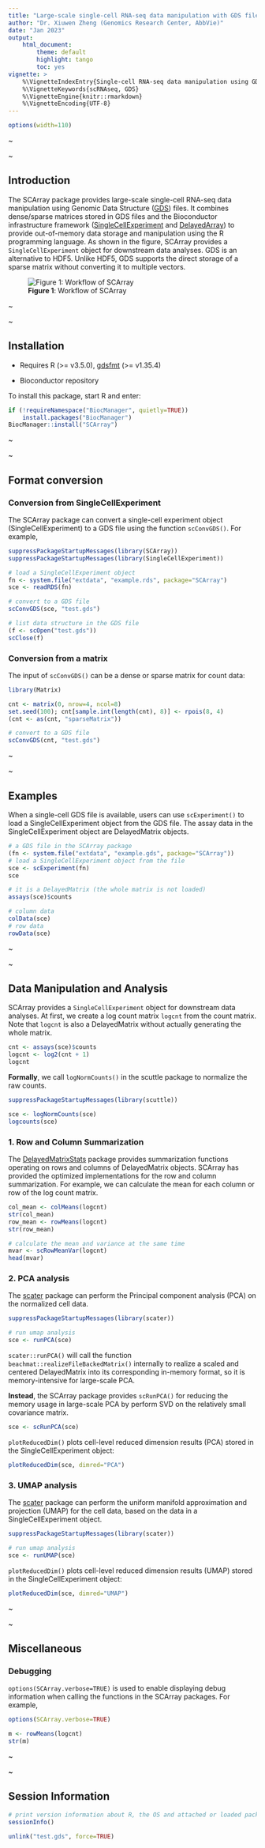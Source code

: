 ```yaml
---
title: "Large-scale single-cell RNA-seq data manipulation with GDS files"
author: "Dr. Xiuwen Zheng (Genomics Research Center, AbbVie)"
date: "Jan 2023"
output:
    html_document:
        theme: default
        highlight: tango
        toc: yes
vignette: >
    %\VignetteIndexEntry{Single-cell RNA-seq data manipulation using GDS files}
    %\VignetteKeywords{scRNAseq, GDS}
    %\VignetteEngine{knitr::rmarkdown}
    %\VignetteEncoding{UTF-8}
---
```


```r
options(width=110)
```

~

~

## Introduction

The SCArray package provides large-scale single-cell RNA-seq data manipulation
using Genomic Data Structure
([GDS](http://www.bioconductor.org/packages/gdsfmt)) files. It combines
dense/sparse matrices stored in GDS files and the Bioconductor infrastructure
framework
([SingleCellExperiment](http://www.bioconductor.org/packages/SingleCellExperiment)
and [DelayedArray](http://www.bioconductor.org/packages/DelayedArray)) to
provide out-of-memory data storage and manipulation using the R programming
language. As shown in the figure, SCArray provides a `SingleCellExperiment`
object for downstream data analyses. GDS is an alternative to HDF5.
Unlike HDF5, GDS supports the direct storage of a sparse matrix without
converting it to multiple vectors.

![**Figure 1**: Workflow of SCArray](scarray_fig.svg)

~

~

## Installation

* Requires R (>= v3.5.0),
[gdsfmt](http://www.bioconductor.org/packages/gdsfmt) (>= v1.35.4)

* Bioconductor repository

To install this package, start R and enter:
```R
if (!requireNamespace("BiocManager", quietly=TRUE))
    install.packages("BiocManager")
BiocManager::install("SCArray")
```

~

~

## Format conversion

### Conversion from SingleCellExperiment

The SCArray package can convert a single-cell experiment object
(SingleCellExperiment) to a GDS file using the function `scConvGDS()`.
For example,

```r
suppressPackageStartupMessages(library(SCArray))
suppressPackageStartupMessages(library(SingleCellExperiment))

# load a SingleCellExperiment object
fn <- system.file("extdata", "example.rds", package="SCArray")
sce <- readRDS(fn)

# convert to a GDS file
scConvGDS(sce, "test.gds")

# list data structure in the GDS file
(f <- scOpen("test.gds"))
scClose(f)
```

### Conversion from a matrix

The input of `scConvGDS()` can be a dense or sparse matrix for count data:

```r
library(Matrix)

cnt <- matrix(0, nrow=4, ncol=8)
set.seed(100); cnt[sample.int(length(cnt), 8)] <- rpois(8, 4)
(cnt <- as(cnt, "sparseMatrix"))

# convert to a GDS file
scConvGDS(cnt, "test.gds")
```

~

~

## Examples

When a single-cell GDS file is available, users can use `scExperiment()` to
load a SingleCellExperiment object from the GDS file. The assay data in the
SingleCellExperiment object are DelayedMatrix objects.

```r
# a GDS file in the SCArray package
(fn <- system.file("extdata", "example.gds", package="SCArray"))
# load a SingleCellExperiment object from the file
sce <- scExperiment(fn)
sce

# it is a DelayedMatrix (the whole matrix is not loaded)
assays(sce)$counts

# column data
colData(sce)
# row data
rowData(sce)
```

~

~

## Data Manipulation and Analysis

SCArray provides a `SingleCellExperiment` object for downstream data analyses.
At first, we create a log count matrix `logcnt` from the count matrix.
Note that `logcnt` is also a DelayedMatrix without actually generating the
whole matrix.
```r
cnt <- assays(sce)$counts
logcnt <- log2(cnt + 1)
logcnt
```
**Formally**, we call `logNormCounts()` in the scuttle package to normalize the raw counts.

```r
suppressPackageStartupMessages(library(scuttle))

sce <- logNormCounts(sce)
logcounts(sce)
```


### 1. Row and Column Summarization

The [DelayedMatrixStats](http://www.bioconductor.org/packages/DelayedMatrixStats) package provides summarization functions operating on rows and columns of DelayedMatrix objects. SCArray has provided the optimized implementations for the row and column summarization. For example, we can calculate the mean for each column or row of the log count matrix.

```r
col_mean <- colMeans(logcnt)
str(col_mean)
row_mean <- rowMeans(logcnt)
str(row_mean)

# calculate the mean and variance at the same time
mvar <- scRowMeanVar(logcnt)
head(mvar)
```

### 2. PCA analysis

The [scater](http://www.bioconductor.org/packages/scater) package can perform the Principal component analysis (PCA) on the normalized cell data.

```r
suppressPackageStartupMessages(library(scater))

# run umap analysis
sce <- runPCA(sce)
```
`scater::runPCA()` will call the function `beachmat::realizeFileBackedMatrix()` internally to realize a scaled and centered DelayedMatrix into its corresponding in-memory format, so it is memory-intensive for large-scale PCA.

**Instead**, the SCArray package provides `scRunPCA()` for reducing the memory usage in large-scale PCA by perform SVD on the relatively small covariance matrix.

```r
sce <- scRunPCA(sce)
```

`plotReducedDim()` plots cell-level reduced dimension results (PCA) stored
in the SingleCellExperiment object:

```r
plotReducedDim(sce, dimred="PCA")
```

### 3. UMAP analysis

The [scater](http://www.bioconductor.org/packages/scater) package can perform the uniform manifold approximation and projection (UMAP) for the cell data, based on the data in a SingleCellExperiment object.

```r
suppressPackageStartupMessages(library(scater))

# run umap analysis
sce <- runUMAP(sce)
```

`plotReducedDim()` plots cell-level reduced dimension results (UMAP) stored
in the SingleCellExperiment object:

```r
plotReducedDim(sce, dimred="UMAP")
```

~

~

## Miscellaneous

### Debugging

`options(SCArray.verbose=TRUE)` is used to enable displaying debug information when calling the functions in the SCArray packages. For example,

```r
options(SCArray.verbose=TRUE)

m <- rowMeans(logcnt)
str(m)
```

~

~

## Session Information

```r
# print version information about R, the OS and attached or loaded packages
sessionInfo()
```

```r
unlink("test.gds", force=TRUE)
```
